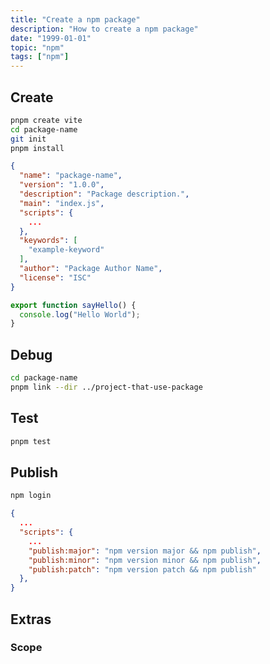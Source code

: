 ```yaml
---
title: "Create a npm package"
description: "How to create a npm package"
date: "1999-01-01"
topic: "npm"
tags: ["npm"]
---
```



## Create

```bash
pnpm create vite
cd package-name
git init
pnpm install
```

```json
{
  "name": "package-name",
  "version": "1.0.0",
  "description": "Package description.",
  "main": "index.js",
  "scripts": {
    ...
  },
  "keywords": [
    "example-keyword"
  ],
  "author": "Package Author Name",
  "license": "ISC"
}
```

```js index.js
export function sayHello() {
  console.log("Hello World");
}
```

## Debug

```bash
cd package-name
pnpm link --dir ../project-that-use-package
```

## Test

```bash
pnpm test
```

## Publish

```bash
npm login
```

```json package.json
{
  ...
  "scripts": {
    ...
    "publish:major": "npm version major && npm publish",
    "publish:minor": "npm version minor && npm publish",
    "publish:patch": "npm version patch && npm publish"
  },
}
```

## Extras

### Scope